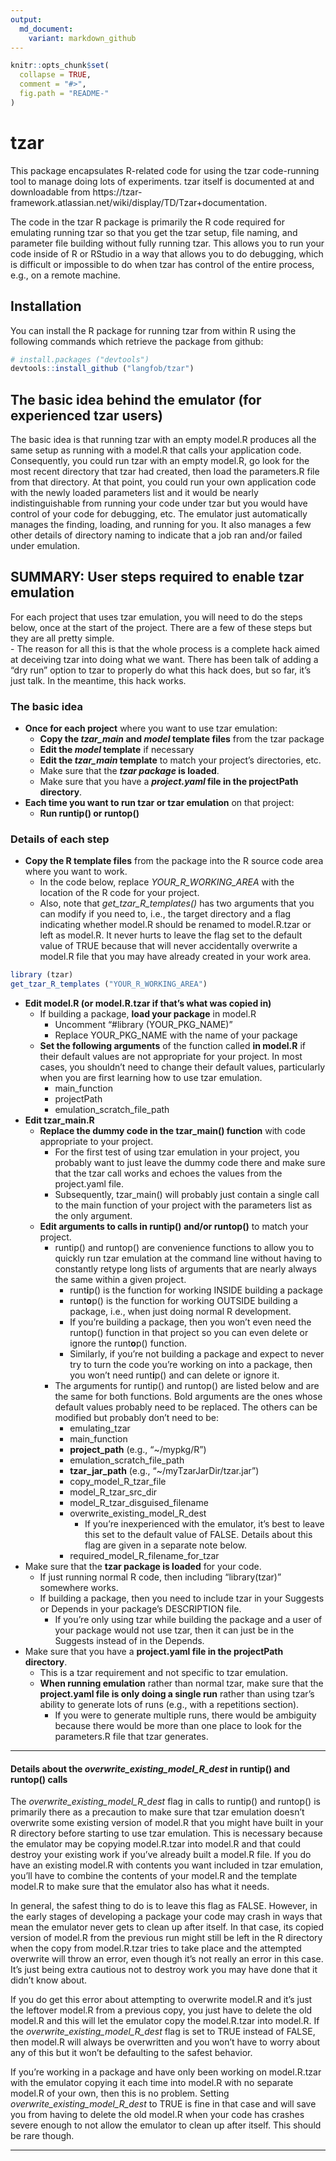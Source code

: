 ```yaml
---
output:
  md_document:
    variant: markdown_github
---
```


<!-- README.md is generated from README.Rmd. Please edit that file -->

```r
knitr::opts_chunk$set(
  collapse = TRUE,
  comment = "#>",
  fig.path = "README-"
)
```
# tzar

This package encapsulates R-related code for using the tzar code-running tool to manage doing lots of experiments.  tzar itself is documented at and downloadable from https://tzar-framework.atlassian.net/wiki/display/TD/Tzar+documentation.

The code in the tzar R package is primarily the R code required for emulating running tzar so that you get the tzar setup, file naming, and parameter file building without fully running tzar.  This allows you to run your code inside of R or RStudio in a way that allows you to do debugging, which is difficult or impossible to do when tzar has control of the entire process, e.g., on a remote machine.

## Installation  
You can install the R package for running tzar from within R using the following commands which retrieve the package from github:  
```R
# install.packages ("devtools")  
devtools::install_github ("langfob/tzar")
```

##  The basic idea behind the emulator (for experienced tzar users)

The basic idea is that running tzar with an empty model.R produces all the same setup as running with a model.R that calls your application code.  Consequently, you could run tzar with an empty model.R, go look for the most recent directory that tzar had created, then load the parameters.R file from that directory.  At that point, you could run your own application code with the newly loaded parameters list and it would be nearly indistinguishable from running your code under tzar but you would have control of your code for debugging, etc.  The emulator just automatically manages the finding, loading, and running for you.  It also manages a few other details of directory naming to indicate that a job ran and/or failed under emulation.

##  SUMMARY:  User steps required to enable tzar emulation

For each project that uses tzar emulation, you will need to do the steps below, once at the start of the project. There are a few of these steps but they are all pretty simple.  
- The reason for all this is that the whole process is a complete hack aimed at deceiving tzar into doing what we want.  There has been talk of adding a "dry run" option to tzar to properly do what this hack does, but so far, it's just talk.  In the meantime, this hack works.

###  The basic idea

- **Once for each project** where you want to use tzar emulation:
    - **Copy the *tzar_main* and *model* template files** from the tzar package
    - **Edit the *model* template** if necessary
    - **Edit the *tzar_main* template** to match your project's directories, etc.
    - Make sure that the **_tzar package_ is loaded**.
    - Make sure that you have a **_project.yaml_ file in the projectPath directory**.   
- **Each time you want to run tzar or tzar emulation** on that project:
    - **Run runtip() or runtop()**

###  Details of each step

- **Copy the R template files** from the package into the R source code area where you want to work.
    - In the code below, replace *YOUR_R_WORKING_AREA* with the location of the R code for your project.
    - Also, note that *get_tzar_R_templates()* has two arguments that you can modify if you need to, i.e., the target directory and a flag indicating whether model.R should be renamed to model.R.tzar or left as model.R.  It never hurts to leave the flag set to the default value of TRUE because that will never accidentally overwrite a model.R file that you may have already created in your work area.

```R
library (tzar)
get_tzar_R_templates ("YOUR_R_WORKING_AREA")
```

- **Edit model.R (or model.R.tzar if that's what was copied in)**
    - If building a package, **load your package** in model.R
        - Uncomment "#library (YOUR_PKG_NAME)"
        - Replace YOUR_PKG_NAME with the name of your package
    - **Set the following arguments** of the function called **in model.R** if their default values are not appropriate for your project.  In most cases, you shouldn't need to change their default values, particularly when you are first learning how to use tzar emulation.
        - main_function
        - projectPath
        - emulation_scratch_file_path

- **Edit tzar_main.R**
    - **Replace the dummy code in the tzar_main() function** with code appropriate to your project.
        - For the first test of using tzar emulation in your project, you probably want to just leave the dummy code there and make sure that the tzar call works and echoes the values from the project.yaml file.
        - Subsequently, tzar_main() will probably just contain a single call to the main function of your project with the parameters list as the only argument.
    - **Edit arguments to calls in runtip() and/or runtop()** to match your project.
        - runtip() and runtop() are convenience functions to allow you to quickly run tzar emulation at the command line without having to constantly retype long lists of arguments that are nearly always the same within a given project.
            - runt**i**p() is the function for working INSIDE building a package
            - runt**o**p() is the function for working OUTSIDE building a package, i.e., when just doing normal R development.
            - If you're building a package, then you won't even need the runtop() function in that project so you can even delete or ignore the runt**o**p() function.  
            - Similarly, if you're not building a package and expect to never try to turn the code you're working on into a package, then you won't need runt**i**p() and can delete or ignore it.
        - The arguments for runtip() and runtop() are listed below and are the same for both functions.  Bold arguments are the ones whose default values probably need to be replaced.  The others can be modified but probably don't need to be:
            - emulating_tzar
            - main_function
            - **project_path** (e.g., "~/mypkg/R")
            - emulation_scratch_file_path
            - **tzar_jar_path** (e.g., "~/myTzarJarDir/tzar.jar")
            - copy_model_R_tzar_file
            - model_R_tzar_src_dir
            - model_R_tzar_disguised_filename
            - overwrite_existing_model_R_dest
                - If you're inexperienced with the emulator, it's best to leave this set to the default value of FALSE.  Details about this flag are given in a separate note below.
            - required_model_R_filename_for_tzar
   
- Make sure that the **tzar package is loaded** for your code.  
    - If just running normal R code, then including "library(tzar)" somewhere works.
    - If building a package, then you need to include tzar in your Suggests or Depends in your package's DESCRIPTION file.  
        - If you're only using tzar while building the package and a user of your package would not use tzar, then it can just be in the Suggests instead of in the Depends.  

- Make sure that you have a **project.yaml file in the projectPath directory**.   
    - This is a tzar requirement and not specific to tzar emulation.
    - **When running emulation** rather than normal tzar, make sure that the **project.yaml file is only doing a single run** rather than using tzar's ability to generate lots of runs (e.g., with a repetitions section).  
        - If you were to generate multiple runs, there would be ambiguity because there would be more than one place to look for the parameters.R file that tzar generates.

------------------------------------------------------------

####  Details about the *overwrite_existing_model_R_dest* in runtip() and runtop() calls

The *overwrite_existing_model_R_dest* flag in calls to runtip() and runtop() is primarily there as a precaution to make sure that tzar emulation doesn't overwrite some existing version of model.R that you might have built in your R directory before starting to use tzar emulation.  This is necessary because the emulator may be copying model.R.tzar into model.R and that could destroy your existing work if you've already built a model.R file.  If you do have an existing model.R with contents you want included in tzar emulation, you'll have to combine the contents of your model.R and the template model.R to make sure that the emulator also has what it needs.  

In general, the safest thing to do is to leave this flag as FALSE.  However, in the early stages of developing a package your code may crash in ways that mean the emulator never gets to clean up after itself.  In that case, its copied version of model.R from the previous run might still be left in the R directory when the copy from model.R.tzar tries to take place and the attempted overwrite will throw an error, even though it's not really an error in this case.  It's just being extra cautious not to destroy work you may have done that it didn't know about.  

If you do get this error about attempting to overwrite model.R and it's just the leftover model.R from a previous copy, you just have to delete the old model.R and this will let the emulator copy the model.R.tzar into model.R.  If the *overwrite_existing_model_R_dest* flag is set to TRUE instead of FALSE, then model.R will always be overwritten and you won't have to worry about any of this but it won't be defaulting to the safest behavior.  

If you're working in a package and have only been working on model.R.tzar with the emulator copying it each time into model.R with no separate model.R of your own, then this is no problem.  Setting *overwrite_existing_model_R_dest* to TRUE is fine in that case and will save you from having to delete the old model.R when your code has crashes severe enough to not allow the emulator to clean up after itself.  This should be rare though.

------------------------------------------------------------


